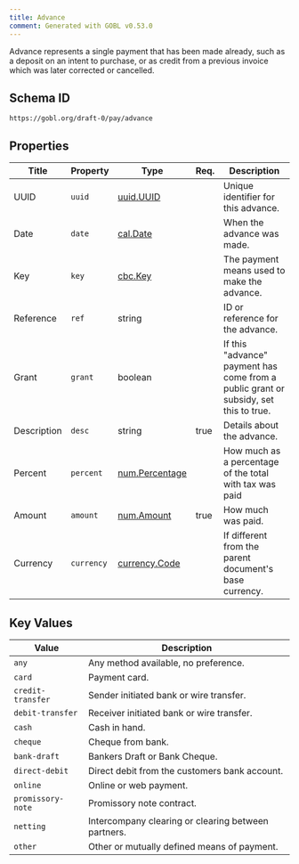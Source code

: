 ```yaml
---
title: Advance
comment: Generated with GOBL v0.53.0
---
```


Advance represents a single payment that has been made already, such as a deposit on an intent to purchase, or as credit from a previous invoice which was later corrected or cancelled.

## Schema ID

`https://gobl.org/draft-0/pay/advance`

## Properties

| Title       | Property   | Type                                      | Req. | Description                                                                          |
|-------------|------------|-------------------------------------------|------|--------------------------------------------------------------------------------------|
| UUID        | `uuid`     | [uuid.UUID](/draft-0/uuid/uuid)           |      | Unique identifier for this advance.                                                  |
| Date        | `date`     | [cal.Date](/draft-0/cal/date)             |      | When the advance was made.                                                           |
| Key         | `key`      | [cbc.Key](/draft-0/cbc/key)               |      | The payment means used to make the advance.                                          |
| Reference   | `ref`      | string                                    |      | ID or reference for the advance.                                                     |
| Grant       | `grant`    | boolean                                   |      | If this "advance" payment has come from a public grant or subsidy, set this to true. |
| Description | `desc`     | string                                    | true | Details about the advance.                                                           |
| Percent     | `percent`  | [num.Percentage](/draft-0/num/percentage) |      | How much as a percentage of the total with tax was paid                              |
| Amount      | `amount`   | [num.Amount](/draft-0/num/amount)         | true | How much was paid.                                                                   |
| Currency    | `currency` | [currency.Code](/draft-0/currency/code)   |      | If different from the parent document's base currency.                               |

## Key Values

| Value             | Description                                         |
|-------------------|-----------------------------------------------------|
| `any`             | Any method available, no preference.                |
| `card`            | Payment card.                                       |
| `credit-transfer` | Sender initiated bank or wire transfer.             |
| `debit-transfer`  | Receiver initiated bank or wire transfer.           |
| `cash`            | Cash in hand.                                       |
| `cheque`          | Cheque from bank.                                   |
| `bank-draft`      | Bankers Draft or Bank Cheque.                       |
| `direct-debit`    | Direct debit from the customers bank account.       |
| `online`          | Online or web payment.                              |
| `promissory-note` | Promissory note contract.                           |
| `netting`         | Intercompany clearing or clearing between partners. |
| `other`           | Other or mutually defined means of payment.         |

